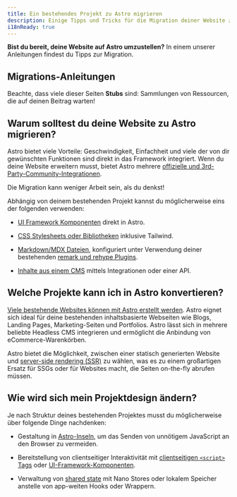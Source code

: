 ```yaml
---
title: Ein bestehendes Projekt zu Astro migrieren
description: Einige Tipps und Tricks für die Migration deiner Website zu Astro.
i18nReady: true
---
```


**Bist du bereit, deine Website auf Astro umzustellen?** In einem unserer Anleitungen findest du Tipps zur Migration.
## Migrations-Anleitungen

<MigrationGuidesNav />

Beachte, dass viele dieser Seiten **Stubs** sind: Sammlungen von Ressourcen, die auf deinen Beitrag warten!

## Warum solltest du deine Website zu Astro migrieren?

Astro bietet viele Vorteile: Geschwindigkeit, Einfachheit und viele der von dir gewünschten Funktionen sind direkt in das Framework integriert. Wenn du deine Website erweitern musst, bietet Astro mehrere [offizielle und 3rd-Party-Community-Integrationen](https://astro.build/integrations).

Die Migration kann weniger Arbeit sein, als du denkst!

Abhängig von deinem bestehenden Projekt kannst du möglicherweise eins der folgenden verwenden:

- [UI Framework Komponenten](/de/guides/framework-components/) direkt in Astro. 

- [CSS Stylesheets oder Bibliotheken](/de/guides/styling/) inklusive Tailwind.

- [Markdown/MDX Dateien](/de/guides/markdown-content/), konfiguriert unter Verwendung deiner bestehenden [remark und rehype Plugins](/de/guides/markdown-content/#markdown-konfigurieren).

- [Inhalte aus einem CMS](/de/guides/cms/) mittels Integrationen oder einer API.

## Welche Projekte kann ich in Astro konvertieren?

[Viele bestehende Websites können mit Astro erstellt werden](/de/concepts/why-astro/). Astro eignet sich ideal für deine bestehenden inhaltsbasierte Webseiten wie Blogs, Landing Pages, Marketing-Seiten und Portfolios. Astro lässt sich in mehrere beliebte Headless CMS integrieren und ermöglicht die Anbindung von eCommerce-Warenkörben.

Astro bietet die Möglichkeit, zwischen einer statisch generierten Website und [server-side rendering (SSR)](/de/guides/server-side-rendering/) zu wählen, was es zu einem großartigen Ersatz für SSGs oder für Websites macht, die Seiten on-the-fly abrufen müssen.

## Wie wird sich mein Projektdesign ändern?

Je nach Struktur deines bestehenden Projektes musst du möglicherweise über folgende Dinge nachdenken:

- Gestaltung in [Astro-Inseln](/de/concepts/islands/#was-ist-eine-astro-insel), um das Senden von unnötigem JavaScript an den Browser zu vermeiden.

- Bereitstellung von clientseitiger Interaktivität mit [clientseitigen `<script>` Tags](/de/guides/client-side-scripts/) oder [UI-Framework-Komponenten](/de/guides/framework-components/).

- Verwaltung von [shared state](/de/recipes/sharing-state-islands/) mit Nano Stores oder lokalem Speicher anstelle von app-weiten Hooks oder Wrappern.

